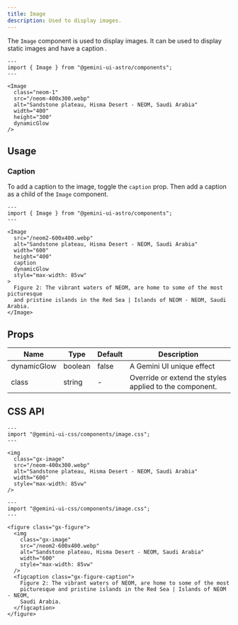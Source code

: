 ```yaml
---
title: Image
description: Used to display images.
---
```



<Styles />

The `Image` component is used to display images. It can be used to display static images and have a caption .

```astro live
---
import { Image } from "@gemini-ui-astro/components";
---

<Image
  class="neom-1"
  src="/neom-400x300.webp"
  alt="Sandstone plateau, Hisma Desert - NEOM, Saudi Arabia"
  width="400"
  height="300"
  dynamicGlow
/>
```

## Usage

### Caption

To add a caption to the image, toggle the `caption` prop. Then add a caption as a child of the `Image` component.

```astro live
---
import { Image } from "@gemini-ui-astro/components";
---

<Image
  src="/neom2-600x400.webp"
  alt="Sandstone plateau, Hisma Desert - NEOM, Saudi Arabia"
  width="600"
  height="400"
  caption
  dynamicGlow
  style="max-width: 85vw"
>
  Figure 2: The vibrant waters of NEOM, are home to some of the most picturesque
  and pristine islands in the Red Sea | Islands of NEOM - NEOM, Saudi Arabia.
</Image>
```

## Props

<table>
  <thead>
    <tr>
      <th>Name</th>
      <th>Type</th>
      <th>Default</th>
      <th>Description</th>
    </tr>
  </thead>
  <tbody>
    <tr>
      <td>dynamicGlow</td>
      <td>boolean</td>
      <td>false</td>
      <td>A Gemini UI unique effect</td>
    </tr>
    <tr>
      <td>class</td>
      <td>string</td>
      <td>-</td>
      <td>Override or extend the styles applied to the component.</td>
    </tr>
  </tbody>
</table>

## CSS API

```astro live
---
import "@gemini-ui-css/components/image.css";
---

<img
  class="gx-image"
  src="/neom-400x300.webp"
  alt="Sandstone plateau, Hisma Desert - NEOM, Saudi Arabia"
  width="600"
  style="max-width: 85vw"
/>
```

```astro live
---
import "@gemini-ui-css/components/image.css";
---

<figure class="gx-figure">
  <img
    class="gx-image"
    src="/neom2-600x400.webp"
    alt="Sandstone plateau, Hisma Desert - NEOM, Saudi Arabia"
    width="600"
    style="max-width: 85vw"
  />
  <figcaption class="gx-figure-caption">
    Figure 2: The vibrant waters of NEOM, are home to some of the most
    picturesque and pristine islands in the Red Sea | Islands of NEOM - NEOM,
    Saudi Arabia.
  </figcaption>
</figure>
```

